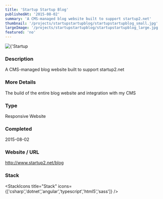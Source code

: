 ```yaml
---
title: 'Startup Startup Blog'
publishedAt: '2015-08-02'
summary: 'A CMS-managed blog website built to support startup2.net'
thumbnail: '/projects/startupstartupblog/startupstartupblog_small.jpg'
largeImage: '/projects/startupstartupblog/startupstartupblog_large.jpg'
featured: 'no'
---
```


<div className="relative w-full h-[400px] sm:h-[600px] md:h-[760px] lg:h-[920px]">
  <Image
    alt={'Startup Startup Blog'}
    src={'/projects/startupstartupblog/startupstartupblog.jpg'}
    sizes="(max-width: 640px) 100%, 100%"
    fill={true}
    priority
    style={{
      objectFit: 'contain'
    }}
  />
</div>

### Description

A CMS-managed blog website built to support startup2.net

### More Details

The build of the entire blog website and integration with my CMS

### Type

Responsive Website


### Completed
2015-08-02

### Website / URL
http://www.startup2.net/blog


### Stack

<StackIcons
  title="Stack"
  icons={['csharp','dotnet','angular','typescript','html5','sass']}
  />

